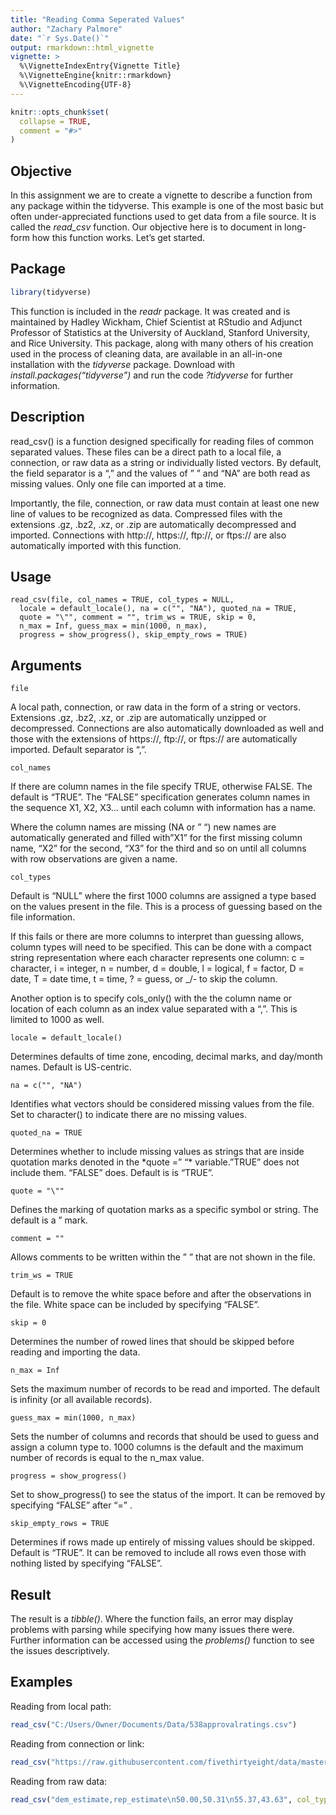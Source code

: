 ```yaml
---
title: "Reading Comma Seperated Values"
author: "Zachary Palmore"
date: "`r Sys.Date()`"
output: rmarkdown::html_vignette
vignette: >
  %\VignetteIndexEntry{Vignette Title}
  %\VignetteEngine{knitr::rmarkdown}
  %\VignetteEncoding{UTF-8}
---
```


```r
knitr::opts_chunk$set(
  collapse = TRUE,
  comment = "#>"
)
```

## Objective 

In this assignment we are to create a vignette to describe a function from any package within the tidyverse. This example is one of the most basic but often under-appreciated functions used to get data from a file source. It is called the *read_csv* function. Our objective here is to document in long-form how this function works. Let's get started. 


## Package 

```r
library(tidyverse)
```

This function is included in the *readr* package. It was created and is maintained by Hadley Wickham, Chief Scientist at RStudio and Adjunct Professor of Statistics at the University of Auckland, Stanford University, and Rice University. This package, along with many others of his creation used in the process of cleaning data, are available in an all-in-one installation with the *tidyverse* package. Download with *install.packages("tidyverse")* and run the code *?tidyverse* for further information. 

## Description

read_csv() is a function designed specifically for reading files of common separated values. These files can be a direct path to a local file, a connection, or raw data as a string or individually listed vectors. By default, the field separator is a "," and the values of " " and "NA" are both read as missing values. Only one file can imported at a time. 

Importantly, the file, connection, or raw data must contain at least one new line of values to be recognized as data. Compressed files with the extensions .gz, .bz2, .xz, or .zip are automatically decompressed and imported. Connections with http://, https://, ftp://, or ftps:// are also automatically imported with this function. 


## Usage

```
read_csv(file, col_names = TRUE, col_types = NULL,
  locale = default_locale(), na = c("", "NA"), quoted_na = TRUE,
  quote = "\"", comment = "", trim_ws = TRUE, skip = 0,
  n_max = Inf, guess_max = min(1000, n_max),
  progress = show_progress(), skip_empty_rows = TRUE)
``` 
        
        
## Arguments

```
file

```
A local path, connection, or raw data in the form of a string or vectors. Extensions .gz, .bz2, .xz, or .zip are automatically unzipped or decompressed. Connections are also automatically downloaded as well and those with the extensions of https://, ftp://, or ftps:// are automatically imported. Default separator is ",".

```
col_names 

```
If there are column names in the file specify TRUE, otherwise FALSE. The default is "TRUE". The "FALSE" specification generates column names in the sequence X1, X2, X3... until each column with information has a name. 

Where the column names are missing (NA or " ") new names are automatically generated and filled with "X1" for the first missing column name, "X2" for the second, "X3" for the third and so on until all columns with row observations are given a name. 

```
col_types 

```
Default is "NULL" where the first 1000 columns are assigned a type based on the values present in the file. This is a process of guessing based on the file information. 

If this fails or there are more columns to interpret than guessing allows, column types will need to be specified. This can be done with a compact string representation where each character represents one column: c = character, i = integer, n = number, d = double, l = logical, f = factor, D = date, T = date time, t = time, ? = guess, or _/- to skip the column. 

Another option is to specify cols_only() with the the column name or location of each column as an index value separated with a ",". This is limited to 1000 as well. 

```
locale = default_locale()

```

Determines defaults of time zone, encoding, decimal marks, and day/month names. Default is US-centric.

```
na = c("", "NA")

```
Identifies what vectors should be considered missing values from the file. Set to character() to indicate there are no missing values. 

```
quoted_na = TRUE

```

Determines whether to include missing values as strings that are inside quotation marks denoted in the *quote =" "* variable."TRUE" does not include them. "FALSE" does. Default is is "TRUE". 

```
quote = "\""

```
Defines the marking of quotation marks as a specific symbol or string. The default is a " mark. 

```
comment = ""

```
Allows comments to be written within the " " that are not shown in the file. 

```
trim_ws = TRUE

```
Default is to remove the white space before and after the observations in the file. White space can be included by specifying "FALSE".

```
skip = 0

```

Determines the number of rowed lines that should be skipped before reading and importing the data.

```
n_max = Inf 

```
Sets the maximum number of records to be read and imported. The default is infinity (or all available records).

```
guess_max = min(1000, n_max)

```
Sets the number of columns and records that should be used to guess and assign a column type to. 1000 columns is the default and the maximum number of records is equal to the n_max value.
  
```  
progress = show_progress()

```
Set to show_progress() to see the status of the import. It can be removed by specifying "FALSE" after "=" . 

```
skip_empty_rows = TRUE

```
Determines if rows made up entirely of missing values should be skipped. Default is "TRUE". It can be removed to include all rows even those with nothing listed by specifying "FALSE".

## Result

The result is a *tibble()*. Where the function fails, an error may display problems with parsing while specifying how many issues there were. Further information can be accessed using the *problems()* function to see the issues descriptively. 

## Examples

Reading from local path:

```r
read_csv("C:/Users/Owner/Documents/Data/538approvalratings.csv")
```


Reading from connection or link:

```r
read_csv("https://raw.githubusercontent.com/fivethirtyeight/data/master/congress-generic-ballot/generic_topline_historical.csv")
```

Reading from raw data: 

```r
read_csv("dem_estimate,rep_estimate\n50.00,50.31\n55.37,43.63", col_types = list(col_double(), col_character()))
```

